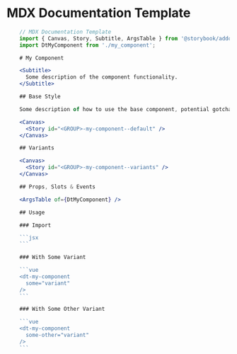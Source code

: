 <Meta title="Docs/Templates/MDX Documentation" />

# MDX Documentation Template

```jsx
    // MDX Documentation Template
    import { Canvas, Story, Subtitle, ArgsTable } from '@storybook/addon-docs/blocks';
    import DtMyComponent from './my_component';

    # My Component

    <Subtitle>
      Some description of the component functionality.
    </Subtitle>

    ## Base Style

    Some description of how to use the base component, potential gotchas and limitations.

    <Canvas>
      <Story id="<GROUP>-my-component--default" />
    </Canvas>

    ## Variants

    <Canvas>
      <Story id="<GROUP>-my-component--variants" />
    </Canvas>

    ## Props, Slots & Events

    <ArgsTable of={DtMyComponent} />

    ## Usage

    ### Import

    ```jsx
    ```

    ### With Some Variant

    ```vue
    <dt-my-component
      some="variant"
    />
    ```

    ### With Some Other Variant

    ```vue
    <dt-my-component
      some-other="variant"
    />
    ```
```
